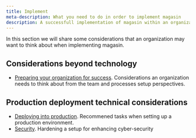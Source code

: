 ```yaml
---
title: Implement
meta-description: What you need to do in order to implement magasin
description: A successfull implementation of magasin within an organization
---
```


In this section we will share some considerations that an organization may want to think about when implementing magasin.

## Considerations beyond technology
 * [Preparing your organization for success](./planning-for-success.qmd). Considerations an organization needs to think about from the team and processes setup perspectives.

## Production deployment technical considerations

 * [Deploying into production](./deployment.qmd). Recommened tasks when setting up a production environment. 
 * [Security](./security.qmd). Hardening a setup for enhancing cyber-security